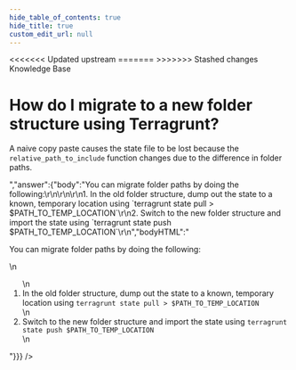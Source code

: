 ```yaml
---
hide_table_of_contents: true
hide_title: true
custom_edit_url: null
---
```



<head>
<<<<<<< Updated upstream
  <link rel="canonical" href="https://github.com/tnn-gruntwork-io/knowledge-base/discussions/229" />
=======
  <link rel="canonical" href="https://github.com/tnn-gruntwork-io/knowledge-base/discussions/229" />
>>>>>>> Stashed changes
</head>

<CenterLayout>
<span className="searchCategory">Knowledge Base</span>
<h1>How do I migrate to a new folder structure using Terragrunt?</h1>
<GitHub discussion={{"id":"D_kwDOF8slf84AO5vu","number":229,"author":{"login":"yorinasub17"},"title":"How do I migrate to a new folder structure using Terragrunt?","body":"A naive copy paste causes the state file to be lost because the `relative_path_to_include` function changes due to the difference in folder paths.","bodyHTML":"<p dir=\"auto\">A naive copy paste causes the state file to be lost because the <code class=\"notranslate\">relative_path_to_include</code> function changes due to the difference in folder paths.</p>","answer":{"body":"You can migrate folder paths by doing the following:\r\n\r\n\r\n1. In the old folder structure, dump out the state to a known, temporary location using `terragrunt state pull > $PATH_TO_TEMP_LOCATION`\r\n2. Switch to the new folder structure and import the state using `terragrunt state push $PATH_TO_TEMP_LOCATION`\r\n","bodyHTML":"<p dir=\"auto\">You can migrate folder paths by doing the following:</p>\n<ol dir=\"auto\">\n<li>In the old folder structure, dump out the state to a known, temporary location using <code class=\"notranslate\">terragrunt state pull &gt; $PATH_TO_TEMP_LOCATION</code></li>\n<li>Switch to the new folder structure and import the state using <code class=\"notranslate\">terragrunt state push $PATH_TO_TEMP_LOCATION</code></li>\n</ol>"}}} />

</CenterLayout>
  

<!-- ##DOCS-SOURCER-START
{
  "sourcePlugin": "github-discussions",
  "hash": "eb1e8e06ab12e7f331a651599a7164a4"
}
##DOCS-SOURCER-END -->

